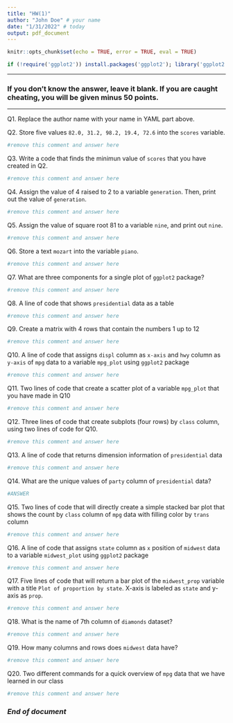 ```yaml
---
title: "HW(1)"
author: "John Doe" # your name
date: "1/31/2022" # today
output: pdf_document
---
```


```r
knitr::opts_chunk$set(echo = TRUE, error = TRUE, eval = TRUE)
```

```r
if (!require('ggplot2')) install.packages('ggplot2'); library('ggplot2') 
```

***
### If you don't know the answer, leave it blank. If you are caught cheating, you will be given minus 50 points.   
***

Q1. Replace the author name with your name in YAML part above. 

Q2. Store five values `82.0, 31.2, 98.2, 19.4, 72.6` into the `scores` variable.
```r
#remove this comment and answer here
```

Q3. Write a code that finds the minimun value of `scores` that you have created in Q2.
```r
#remove this comment and answer here
```

Q4. Assign the value of 4 raised to 2 to a variable `generation`. Then, print out the value of `generation`.
```r
#remove this comment and answer here
```

Q5. Assign the value of square root 81 to a variable `nine`, and print out `nine`.
```r
#remove this comment and answer here
```

Q6. Store a text `mozart` into the variable `piano`.
```r
#remove this comment and answer here
```

Q7. What are three components for a single plot of `ggplot2` package? 
```r

#remove this comment and answer here


```

Q8. A line of code that shows `presidential` data as a table
```r
#remove this comment and answer here
```

Q9. Create a matrix with 4 rows that contain the numbers 1 up to 12
```r
#remove this comment and answer here
```

Q10. A line of code that assigns `displ` column as `x-axis` and `hwy` column as `y-axis` of `mpg` data to a variable `mpg_plot` using `ggplot2` package
```r
#remove this comment and answer here
```

Q11. Two lines of code that create a scatter plot of a variable `mpg_plot` that you have made in Q10 
```r
#remove this comment and answer here
```

Q12. Three lines of code that create subplots (four rows) by `class` column, using two lines of code for Q10.
```r
#remove this comment and answer here 
```

Q13. A line of code that returns dimension information of `presidential` data
```r
#remove this comment and answer here
```

Q14. What are the unique values of `party` column of `presidential` data?
```r
#ANSWER
```

Q15. Two lines of code that will directly create a simple stacked bar plot that shows the count by `class` column of `mpg` data with filling color by `trans` column

```r
#remove this comment and answer here
```

Q16. A line of code that assigns `state` column as `x` position of `midwest` data to a variable `midwest_plot` using `ggplot2` package
```r
#remove this comment and answer here
```

Q17. Five lines of code that will return a bar plot of the `midwest_prop` variable with a title `Plot of proportion by state`. X-axis is labeled as `state` and y-axis as `prop`. 
```r
#remove this comment and answer here
```

Q18. What is the name of 7th column of `diamonds` dataset?
```r
#remove this comment and answer here
```

Q19. How many columns and rows does `midwest` data have?
```r
#remove this comment and answer here
```

Q20. Two different commands for a quick overview of `mpg` data that we have learned in our class
```r
#remove this comment and answer here
```

### *End of document*